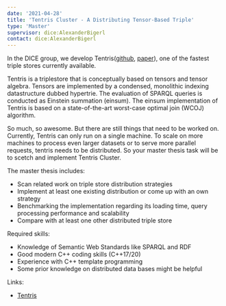 ```yaml
---
date: '2021-04-28'
title: 'Tentris Cluster - A Distributing Tensor-Based Triple'
type: 'Master'
supervisor: dice:AlexanderBigerl
contact: dice:AlexanderBigerl
---
```


In the DICE group, we develop Tentris([github](https://github.com/dice-group/tentris), [paper](https://tentris.dice-research.org/iswc2020/)), one of the fastest triple stores currently available. 

Tentris is a triplestore that is conceptually based on tensors and tensor algebra. Tensors are implemented by a condensed, monolithic indexing datastructure dubbed hypertrie. The evaluation of SPARQL queries is conducted as Einstein summation (einsum). The einsum implementation of Tentris is based on a state-of-the-art worst-case optimal join (WCOJ) algorithm. 

So much, so awesome. But there are still things that need to be worked on. 
Currently, Tentris can only run on a single machine. To scale on more machines to process even larger datasets or to serve more parallel requests, tentris needs to be distributed. So your master thesis task will be to scetch and implement Tentris Cluster.

The master thesis includes:
* Scan related work on triple store distribution strategies
* Implement at least one existing distribution or come up with an own strategy
* Benchmarking the implementation regarding its loading time, query processing performance and scalability
* Compare with at least one other distributed triple store

Required skills: 
* Knowledge of Semantic Web Standards like SPARQL and RDF
* Good modern C++ coding skills (C++17/20)
* Experience with C++ template programming
* Some prior knowledge on distributed data bases might be helpful

Links:
- [Tentris](https://tentris.dice-research.org/)
